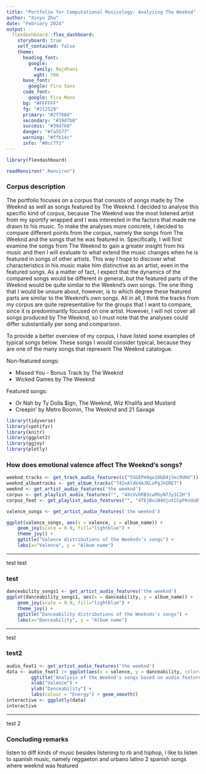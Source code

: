 ```yaml
---
title: "Portfolio for Computational Musicology: Analyzing The Weeknd"
author: "Xinyu Zhu"
date: "February 2024"
output: 
  flexdashboard::flex_dashboard:
    storyboard: true
    self_contained: false
    theme:
      heading_font:
        google: 
          family: Rajdhani
          wght: 700
      base_font:
        google: Fira Sans
      code_font:
        google: Fira Mono
      bg: "#FFFFFF"
      fg: "#212529" 
      primary: "#2f768d"
      secondary: "#39d7b8"
      success: "#39d7b8"
      danger: "#fa5577"
      warning: "#ffb14c"
      info: "#0cc7f1"
---
```


```r
library(flexdashboard)

readRenviron(".Renviron")
```

### Corpus description

The portfolio focuses on a corpus that consists of songs made by The Weeknd as well as songs featured by The Weeknd. I decided to analyse this specific kind of corpus, because The Weeknd was the most listened artist from my sportify wrapped and I was interested in the factors that made me drawn to his music. To make the analyses more concrete, I decided to compare different points from the corpus, namely the songs from The Weeknd and the songs that he was featured in. Specifically, I will first examine the songs from The Weeknd to gain a greater insight from his music and then I will evaluate to what extend the music changes when he is featured in songs of other artists. This way I hope to discover what characteristics in his music make him distinctive as an artist, even in the featured songs. As a matter of fact, I expect that the dynamics of the compared songs would be different in general, but the featured parts of the Weeknd would be quite similar to the Weeknd’s own songs. The one thing that I would be unsure about, however, is to which degree these featured parts are similar to the Weeknd’s own songs. All in all, I think the tracks from my corpus are quite representative for the groups that I want to compare, since it is predominantly focused on one artist. However, I will not cover all songs produced by The Weeknd, so I must note that the analyses could differ substantially per song and comparison.

To provide a better overview of my corpus, I have listed some examples of typical songs below. These songs I would consider typical, because they are one of the many songs that represent The Weeknd catalogue.

Non-featured songs:

  - Missed You - Bonus Track by The Weeknd
  - Wicked Games by The Weeknd

Featured songs:

  - Or Nah by Ty Dolla $ign, The Weeknd, Wiz Khalifa and Mustard
  - Creepin’ by Metro Boomin, The Weeknd and 21 Savage
  
```r
library(tidyverse)
library(spotifyr)
library(knitr)
library(ggplot2)
library(ggjoy)
library(plotly)
```


### How does emotional valence affect The Weeknd's songs?  

```r
weeknd_tracks <- get_track_audio_features(c("5SGEPm9ge10bD4j3ec9UHV"))
weeknd_albumtracks <- get_album_tracks("742eAldb4AJKLoPgJhGRE7")
weeknd <- get_artist_audio_features('the weeknd')
corpus <- get_playlist_audio_features("", "4XcUvhRB3cwMXyN7Jy1C2H")
corpus_feat <- get_playlist_audio_features("", "4TEjBviN4UjutCCpFKnUoD")

valence_songs <- get_artist_audio_features('the weeknd')

ggplot(valence_songs, aes(x = valence, y = album_name)) + 
    geom_joy(scale = 0.9, fill="lightblue") + 
    theme_joy() +
    ggtitle("Valence distributions of the Weeknds's songs") + 
    labs(x="Valence", y = "Album name")

```

***

test test

### test 
```r
danceability_songs1 <- get_artist_audio_features('the weeknd')
ggplot(danceability_songs1, aes(x = danceability, y = album_name)) + 
    geom_joy(scale = 0.9, fill="lightblue") + 
    theme_joy() +
    ggtitle("Danceability distributions of the Weeknds's songs") +
    labs(x="Danceability", y = "Album name")
```

***

test 

### test2
```r
audio_feat1 <- get_artist_audio_features('the weeknd')
data <- audio_feat1 |> ggplot(aes(x = valence, y = danceability, color=energy, label = track_name )) + geom_point()  +
         ggtitle("Analysis of the Weeknd's songs based on audio features") +
         xlab("Valence") +
         ylab("Danceability") +
         labs(colour = "Energy") + geom_smooth()
interactive <- ggplotly(data)
interactive
```

***

test 2


### Concluding remarks
listen to diff kinds of music
besides listening to rb and hiphop, i like to listen to spanish music, namely reggaeton and urbano latino
2 spanish songs where weeknd was featured 
```r

```
